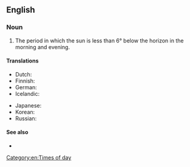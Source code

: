 ==English==

===Noun===
{{en-noun|~}}

# The period in which the sun is less than 6° below the horizon in the morning and evening.

====Translations====
{{trans-top|period in which the sun is less than 6° below the horizon}}
* Dutch: {{t|nl|burgerlijke schemering|f}}
* Finnish: {{t|fi|porvarillinen hämärä}}
* German: {{t|de|bürgerliche Dämmerung|f}}
* Icelandic: {{t|is|almannarökkur|n}}
{{trans-mid}}
* Japanese: {{t|ja|市民薄明|tr=[[しみんはくめい]], shimin hakumei}}
* Korean: {{t|ko|시민박명}}
* Russian: {{t|ru|гражданские сумерки|f-p}}
{{trans-bottom}}

====See also====
* {{pedialite|Twilight}}

[[Category:en:Times of day]]
